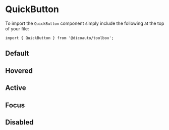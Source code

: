 
<Meta of={QuickStories} />

# QuickButton

To import the `QuickButton` component simply include the following at the top of your file:

```
import { QuickButton } from '@dicoauto/toolbox';
```

## Default

<Canvas of={QuickStories.Default} />

## Hovered

<Canvas of={QuickStories.Hovered} />

## Active

<Canvas of={QuickStories.Active} />

## Focus

<Canvas of={QuickStories.Focus} />

## Disabled

<Canvas of={QuickStories.Disabled} />
